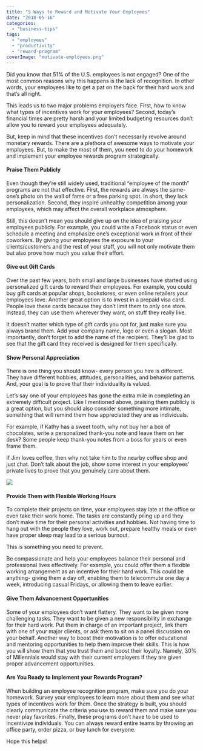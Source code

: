 ```yaml
---
title: "5 Ways to Reward and Motivate Your Employees"
date: "2018-05-16"
categories: 
  - "business-tips"
tags: 
  - "employees"
  - "productivity"
  - "reward-program"
coverImage: "motivate-employees.png"
---
```


Did you know that 51% of the U.S. employees is not engaged? One of the most common reasons why this happens is the lack of recognition. In other words, your employees like to get a pat on the back for their hard work and that’s all right.

This leads us to two major problems employers face. First, how to know what types of incentives work for your employees? Second, today’s financial times are pretty harsh and your limited budgeting resources don’t allow you to reward your employees adequately.

But, keep in mind that these incentives don’t necessarily revolve around monetary rewards. There are a plethora of awesome ways to motivate your employees. But, to make the most of them, you need to do your homework and implement your employee rewards program strategically.

#### Praise Them Publicly

Even though they’re still widely used, traditional “employee of the month” programs are not that effective. First, the rewards are always the same- one’s photo on the wall of fame or a free parking spot. In short, they lack personalization. Second, they inspire unhealthy competition among your employees, which may affect the overall workplace atmosphere.

Still, this doesn’t mean you should give up on the idea of praising your employees publicly. For example, you could write a Facebook status or even schedule a meeting and emphasize one’s exceptional work in front of their coworkers. By giving your employees the exposure to your clients/customers and the rest of your staff, you will not only motivate them but also prove how much you value their effort.

#### Give out Gift Cards

Over the past few years, both small and large businesses have started using personalized gift cards to reward their employees. For example, you could buy gift cards at popular shops, bookstores, or even online retailers your employees love. Another great option is to invest in a prepaid visa card. People love these cards because they don’t limit them to only one store. Instead, they can use them wherever they want, on stuff they really like.

It doesn’t matter which type of gift cards you opt for, just make sure you always brand them. Add your company name, logo or even a slogan. Most importantly, don’t forget to add the name of the recipient. They’ll be glad to see that the gift card they received is designed for them specifically.

#### Show Personal Appreciation

There is one thing you should know- every person you hire is different. They have different hobbies, attitudes, personalities, and behavior patterns. And, your goal is to prove that their individuality is valued.

Let’s say one of your employees has gone the extra mile in completing an extremely difficult project. Like I mentioned above, praising them publicly is a great option, but you should also consider something more intimate, something that will remind them how appreciated they are as individuals.

For example, if Kathy has a sweet tooth, why not buy her a box of chocolates, write a personalized thank-you note and leave them on her desk? Some people keep thank-you notes from a boss for years or even frame them.

If Jim loves coffee, then why not take him to the nearby coffee shop and just chat. Don’t talk about the job, show some interest in your employees’ private lives to prove that you genuinely care about them.

![](images/bDlHtBG.jpg)

#### Provide Them with Flexible Working Hours

To complete their projects on time, your employees stay late at the office or even take their work home. The tasks are constantly piling up and they don’t make time for their personal activities and hobbies. Not having time to hang out with the people they love, work out, prepare healthy meals or even have proper sleep may lead to a serious burnout.

This is something you need to prevent.

Be compassionate and help your employees balance their personal and professional lives effectively. For example, you could offer them a flexible working arrangement as an incentive for their hard work. This could be anything- giving them a day off, enabling them to telecommute one day a week, introducing casual Fridays, or allowing them to leave earlier.

#### Give Them Advancement Opportunities

Some of your employees don’t want flattery. They want to be given more challenging tasks. They want to be given a new responsibility in exchange for their hard work. Put them in charge of an important project, link them with one of your major clients, or ask them to sit on a panel discussion on your behalf. Another way to boost their motivation is to offer educational and mentoring opportunities to help them improve their skills. This is how you will show them that you trust them and boost their loyalty. Namely, 30% of Millennials would stay with their current employers if they are given proper advancement opportunities.

#### Are You Ready to Implement your Rewards Program?

When building an employee recognition program, make sure you do your homework. Survey your employees to learn more about them and see what types of incentives work for them. Once the strategy is built, you should clearly communicate the criteria you use to reward them and make sure you never play favorites. Finally, these programs don’t have to be used to incentivize individuals. You can always reward entire teams by throwing an office party, order pizza, or buy lunch for everyone.

Hope this helps!
